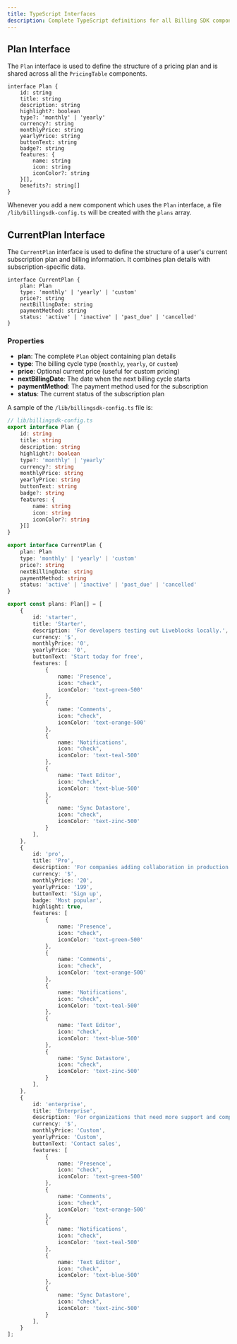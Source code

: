 ```yaml
---
title: TypeScript Interfaces
description: Complete TypeScript definitions for all Billing SDK components and data structures
---
```


## Plan Interface

The `Plan` interface is used to define the structure of a pricing plan and is shared across all the `PricingTable` components.

```tsx
interface Plan {
    id: string
    title: string
    description: string
    highlight?: boolean
    type?: 'monthly' | 'yearly'
    currency?: string
    monthlyPrice: string
    yearlyPrice: string
    buttonText: string
    badge?: string
    features: {
        name: string
        icon: string
        iconColor?: string
    }[],
    benefits?: string[]
}
```

Whenever you add a new component which uses the `Plan` interface, a file `/lib/billingsdk-config.ts` will be created with the `plans` array.

## CurrentPlan Interface

The `CurrentPlan` interface is used to define the structure of a user's current subscription plan and billing information. It combines plan details with subscription-specific data.

```tsx
interface CurrentPlan {
    plan: Plan
    type: 'monthly' | 'yearly' | 'custom'
    price?: string
    nextBillingDate: string
    paymentMethod: string
    status: 'active' | 'inactive' | 'past_due' | 'cancelled'
}
```

### Properties

- **plan**: The complete `Plan` object containing plan details
- **type**: The billing cycle type (`monthly`, `yearly`, or `custom`)
- **price**: Optional current price (useful for custom pricing)
- **nextBillingDate**: The date when the next billing cycle starts
- **paymentMethod**: The payment method used for the subscription
- **status**: The current status of the subscription plan

A sample of the `/lib/billingsdk-config.ts` file is:

```ts
// lib/billingsdk-config.ts
export interface Plan {
    id: string
    title: string
    description: string
    highlight?: boolean
    type?: 'monthly' | 'yearly'
    currency?: string
    monthlyPrice: string
    yearlyPrice: string
    buttonText: string
    badge?: string
    features: {
        name: string
        icon: string
        iconColor?: string
    }[]
}

export interface CurrentPlan {
    plan: Plan
    type: 'monthly' | 'yearly' | 'custom'
    price?: string
    nextBillingDate: string
    paymentMethod: string
    status: 'active' | 'inactive' | 'past_due' | 'cancelled'
}

export const plans: Plan[] = [
    {
        id: 'starter',
        title: 'Starter',
        description: 'For developers testing out Liveblocks locally.',
        currency: '$',
        monthlyPrice: '0',
        yearlyPrice: '0',
        buttonText: 'Start today for free',
        features: [
            {
                name: 'Presence',
                icon: "check",
                iconColor: 'text-green-500'
            },
            {
                name: 'Comments',
                icon: "check",
                iconColor: 'text-orange-500'
            },
            {
                name: 'Notifications',
                icon: "check",
                iconColor: 'text-teal-500'
            },
            {
                name: 'Text Editor',
                icon: "check",
                iconColor: 'text-blue-500'
            },
            {
                name: 'Sync Datastore',
                icon: "check",
                iconColor: 'text-zinc-500'
            }
        ],
    },
    {
        id: 'pro',
        title: 'Pro',
        description: 'For companies adding collaboration in production.',
        currency: '$',
        monthlyPrice: '20',
        yearlyPrice: '199',
        buttonText: 'Sign up',
        badge: 'Most popular',
        highlight: true,
        features: [
            {
                name: 'Presence',
                icon: "check",
                iconColor: 'text-green-500'
            },
            {
                name: 'Comments',
                icon: "check",
                iconColor: 'text-orange-500'
            },
            {
                name: 'Notifications',
                icon: "check",
                iconColor: 'text-teal-500'
            },
            {
                name: 'Text Editor',
                icon: "check",
                iconColor: 'text-blue-500'
            },
            {
                name: 'Sync Datastore',
                icon: "check",
                iconColor: 'text-zinc-500'
            }
        ],
    },
    {
        id: 'enterprise',
        title: 'Enterprise',
        description: 'For organizations that need more support and compliance features.',
        currency: '$',
        monthlyPrice: 'Custom',
        yearlyPrice: 'Custom',
        buttonText: 'Contact sales',
        features: [
            {
                name: 'Presence',
                icon: "check",
                iconColor: 'text-green-500'
            },
            {
                name: 'Comments',
                icon: "check",
                iconColor: 'text-orange-500'
            },
            {
                name: 'Notifications',
                icon: "check",
                iconColor: 'text-teal-500'
            },
            {
                name: 'Text Editor',
                icon: "check",
                iconColor: 'text-blue-500'
            },
            {
                name: 'Sync Datastore',
                icon: "check",
                iconColor: 'text-zinc-500'
            }
        ],
    }
];
```